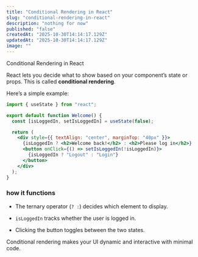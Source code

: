 ```yaml
---
title: "Conditional Rendering in React"
slug: "conditional-rendering-in-react"
description: "nothing for now"
published: "false"
createdAt: "2025-10-30T14:14:17.129Z"
updatedAt: "2025-10-30T14:14:17.129Z"
image: ""
---
```


Conditional Rendering in React

React lets you decide what to show based on your component’s state or props. This is called **conditional rendering**.

Here’s a simple example:

```jsx
import { useState } from "react";

export default function Welcome() {
  const [isLoggedIn, setIsLoggedIn] = useState(false);

  return (
    <div style={{ textAlign: "center", marginTop: "40px" }}>
      {isLoggedIn ? <h2>Welcome back!</h2> : <h2>Please log in</h2>}
      <button onClick={() => setIsLoggedIn(!isLoggedIn)}>
        {isLoggedIn ? "Logout" : "Login"}
      </button>
    </div>
  );
}
```

### how it functions

- The ternary operator (`? :`) decides which element to display.

- `isLoggedIn` tracks whether the user is logged in.

- Clicking the button toggles between the two states.

Conditional rendering makes your UI dynamic and interactive with minimal code.
